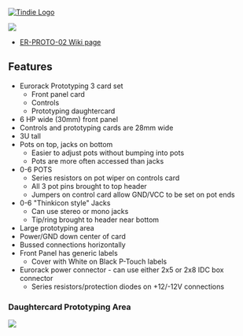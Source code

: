 <a href="https://www.tindie.com/products/28896/"><img src="http://land-boards.com/blwiki/images/5/51/Tindie-mediums.png" alt="Tindie Logo"></img></a> 

<img src="http://land-boards.com/blwiki/images/c/c9/ER-PROTO-02_SET_P1080833-720pxV.jpg"></img>

* [http://land-boards.com/blwiki/index.php?title=ER-PROTO-02 ER-PROTO-02 Wiki page]

== Features ==

* Eurorack Prototyping 3 card set
** Front panel card
** Controls
** Prototyping daughtercard
* 6 HP wide (30mm) front panel
* Controls and prototyping cards are 28mm wide
* 3U tall
* Pots on top, jacks on bottom
** Easier to adjust pots without bumping into pots
** Pots are more often accessed than jacks
* 0-6 POTS
** Series resistors on pot wiper on controls card
** All 3 pot pins brought to top header
** Jumpers on control card allow GND/VCC to be set on pot ends
* 0-6 "Thinkicon style" Jacks
** Can use stereo or mono jacks
** Tip/ring brought to header near bottom
* Large prototyping area
* Power/GND down center of card
* Bussed connections horizontally
* Front Panel has generic labels
** Cover with White on Black P-Touch labels
* Eurorack power connector - can use either 2x5 or 2x8 IDC box connector
** Series resistors/protection diodes on +12/-12V connections

=== Daughtercard Prototyping Area ===

<img src="http://land-boards.com/blwiki/images/e/ec/ER-PROTO-02-DB_REAR_PWR.png"></img>
